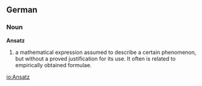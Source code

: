 ==German==
===Noun===
'''Ansatz'''
#a mathematical expression assumed to describe a certain phenomenon, but without a proved justification for its use. It often is related to empirically obtained formulae.

{{stub}}

[[io:Ansatz]]